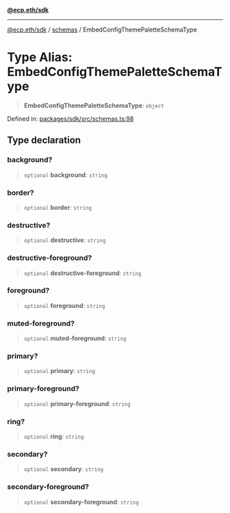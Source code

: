 [**@ecp.eth/sdk**](/sdk-reference/index.mdx)

***

[@ecp.eth/sdk](/sdk-reference/index.mdx) / [schemas](/sdk-reference/schemas/index.mdx) / EmbedConfigThemePaletteSchemaType

# Type Alias: EmbedConfigThemePaletteSchemaType

> **EmbedConfigThemePaletteSchemaType**: `object`

Defined in: [packages/sdk/src/schemas.ts:98](https://github.com/ecp-eth/comments-monorepo/blob/main/packages/sdk/src/schemas.ts#L98)

## Type declaration

### background?

> `optional` **background**: `string`

### border?

> `optional` **border**: `string`

### destructive?

> `optional` **destructive**: `string`

### destructive-foreground?

> `optional` **destructive-foreground**: `string`

### foreground?

> `optional` **foreground**: `string`

### muted-foreground?

> `optional` **muted-foreground**: `string`

### primary?

> `optional` **primary**: `string`

### primary-foreground?

> `optional` **primary-foreground**: `string`

### ring?

> `optional` **ring**: `string`

### secondary?

> `optional` **secondary**: `string`

### secondary-foreground?

> `optional` **secondary-foreground**: `string`
